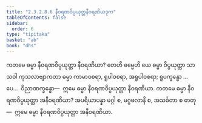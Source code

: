 ```yaml
---
title: "2.3.2.8.6 နီဝရဏဝိပ္ပယုတ္တနီဝရဏိယဒုက"
tableOfContents: false
sidebar:
  order: 6
type: "tipitaka"
basket: "ab"
book: "dhs"
---
```



<DynamicBreadcrumb />

<Division number="1178" book="dhs">

<Paragraph number="1873" book="dhs">
ကတမေ ဓမ္မာ နီဝရဏဝိပ္ပယုတ္တာ နီဝရဏိယာ? တေဟိ ဓမ္မေဟိ ယေ ဓမ္မာ ဝိပ္ပယုတ္တာ သာသဝါ ကုသလာဗျာကတာ ဓမ္မာ ကာမာဝစရာ, ရူပါဝစရာ, အရူပါဝစရာ; ရူပက္ခန္ဓော …ပေ…  ဝိညာဏက္ခန္ဓော—  ဣမေ ဓမ္မာ နီဝရဏဝိပ္ပယုတ္တာ နီဝရဏိယာ.
</Paragraph>

</Division>
<Division number="1179" book="dhs">

<Paragraph number="1874" book="dhs">
ကတမေ ဓမ္မာ နီဝရဏဝိပ္ပယုတ္တာ အနီဝရဏိယာ? အပရိယာပန္နာ မဂ္ဂါ စ, မဂ္ဂဖလာနိ စ, အသင်္ခတာ စ ဓာတု—  ဣမေ ဓမ္မာ နီဝရဏဝိပ္ပယုတ္တာ အနီဝရဏိယာ.
</Paragraph>
</Division>